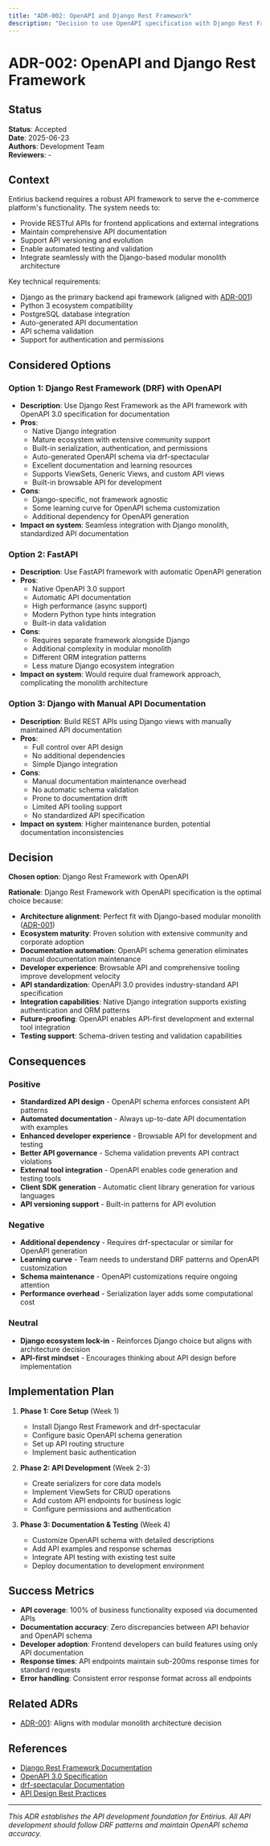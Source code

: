 ```yaml
---
title: "ADR-002: OpenAPI and Django Rest Framework"
description: "Decision to use OpenAPI specification with Django Rest Framework for API development"
---
```


# ADR-002: OpenAPI and Django Rest Framework

## Status
**Status**: Accepted  
**Date**: 2025-06-23  
**Authors**: Development Team  
**Reviewers**: -

## Context

Entirius backend requires a robust API framework to serve the e-commerce platform's functionality. The system needs to:
- Provide RESTful APIs for frontend applications and external integrations
- Maintain comprehensive API documentation
- Support API versioning and evolution
- Enable automated testing and validation
- Integrate seamlessly with the Django-based modular monolith architecture

Key technical requirements:
- Django as the primary backend api framework (aligned with [ADR-001](./adr-001-modular-monolith))
- Python 3 ecosystem compatibility
- PostgreSQL database integration
- Auto-generated API documentation
- API schema validation
- Support for authentication and permissions

## Considered Options

### Option 1: Django Rest Framework (DRF) with OpenAPI
- **Description**: Use Django Rest Framework as the API framework with OpenAPI 3.0 specification for documentation
- **Pros**: 
  - Native Django integration
  - Mature ecosystem with extensive community support
  - Built-in serialization, authentication, and permissions
  - Auto-generated OpenAPI schema via drf-spectacular
  - Excellent documentation and learning resources
  - Supports ViewSets, Generic Views, and custom API views
  - Built-in browsable API for development
- **Cons**:
  - Django-specific, not framework agnostic
  - Some learning curve for OpenAPI schema customization
  - Additional dependency for OpenAPI generation
- **Impact on system**: Seamless integration with Django monolith, standardized API documentation

### Option 2: FastAPI
- **Description**: Use FastAPI framework with automatic OpenAPI generation
- **Pros**: 
  - Native OpenAPI 3.0 support
  - Automatic API documentation
  - High performance (async support)
  - Modern Python type hints integration
  - Built-in data validation
- **Cons**:
  - Requires separate framework alongside Django
  - Additional complexity in modular monolith
  - Different ORM integration patterns
  - Less mature Django ecosystem integration
- **Impact on system**: Would require dual framework approach, complicating the monolith architecture

### Option 3: Django with Manual API Documentation
- **Description**: Build REST APIs using Django views with manually maintained API documentation
- **Pros**: 
  - Full control over API design
  - No additional dependencies
  - Simple Django integration
- **Cons**:
  - Manual documentation maintenance overhead
  - No automatic schema validation
  - Prone to documentation drift
  - Limited API tooling support
  - No standardized API specification
- **Impact on system**: Higher maintenance burden, potential documentation inconsistencies

## Decision

**Chosen option**: Django Rest Framework with OpenAPI

**Rationale**: 
Django Rest Framework with OpenAPI specification is the optimal choice because:

- **Architecture alignment**: Perfect fit with Django-based modular monolith ([ADR-001](./adr-001-modular-monolith))
- **Ecosystem maturity**: Proven solution with extensive community and corporate adoption
- **Documentation automation**: OpenAPI schema generation eliminates manual documentation maintenance
- **Developer experience**: Browsable API and comprehensive tooling improve development velocity
- **API standardization**: OpenAPI 3.0 provides industry-standard API specification
- **Integration capabilities**: Native Django integration supports existing authentication and ORM patterns
- **Future-proofing**: OpenAPI enables API-first development and external tool integration
- **Testing support**: Schema-driven testing and validation capabilities

## Consequences

### Positive
- **Standardized API design** - OpenAPI schema enforces consistent API patterns
- **Automated documentation** - Always up-to-date API documentation with examples
- **Enhanced developer experience** - Browsable API for development and testing
- **Better API governance** - Schema validation prevents API contract violations
- **External tool integration** - OpenAPI enables code generation and testing tools
- **Client SDK generation** - Automatic client library generation for various languages
- **API versioning support** - Built-in patterns for API evolution

### Negative
- **Additional dependency** - Requires drf-spectacular or similar for OpenAPI generation
- **Learning curve** - Team needs to understand DRF patterns and OpenAPI customization
- **Schema maintenance** - OpenAPI customizations require ongoing attention
- **Performance overhead** - Serialization layer adds some computational cost

### Neutral
- **Django ecosystem lock-in** - Reinforces Django choice but aligns with architecture decision
- **API-first mindset** - Encourages thinking about API design before implementation

## Implementation Plan

1. **Phase 1: Core Setup** (Week 1)
   - Install Django Rest Framework and drf-spectacular
   - Configure basic OpenAPI schema generation
   - Set up API routing structure
   - Implement basic authentication

2. **Phase 2: API Development** (Week 2-3)
   - Create serializers for core data models
   - Implement ViewSets for CRUD operations
   - Add custom API endpoints for business logic
   - Configure permissions and authentication

3. **Phase 3: Documentation & Testing** (Week 4)
   - Customize OpenAPI schema with detailed descriptions
   - Add API examples and response schemas
   - Integrate API testing with existing test suite
   - Deploy documentation to development environment

## Success Metrics

- **API coverage**: 100% of business functionality exposed via documented APIs
- **Documentation accuracy**: Zero discrepancies between API behavior and OpenAPI schema
- **Developer adoption**: Frontend developers can build features using only API documentation
- **Response times**: API endpoints maintain sub-200ms response times for standard requests
- **Error handling**: Consistent error response format across all endpoints

## Related ADRs

- [ADR-001](./adr-001-modular-monolith): Aligns with modular monolith architecture decision

## References

- [Django Rest Framework Documentation](https://www.django-rest-framework.org/)
- [OpenAPI 3.0 Specification](https://swagger.io/specification/)
- [drf-spectacular Documentation](https://drf-spectacular.readthedocs.io/)
- [API Design Best Practices](https://docs.microsoft.com/en-us/azure/architecture/best-practices/api-design)

---

*This ADR establishes the API development foundation for Entirius. All API development should follow DRF patterns and maintain OpenAPI schema accuracy.*
